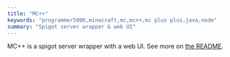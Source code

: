 ```yaml
---
title: "MC++"
keywords: "programmer5000,minecraft,mc,mc++,mc plus plus,java,node"
summary: "Spigot server wrapper & web UI"
---
```


MC++ is a spigot server wrapper with a web UI. See more on [the README](https://github.com/realprogrammer5000/mc-plus-plus).
